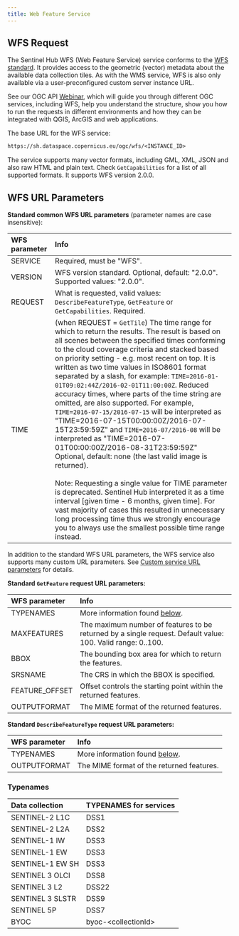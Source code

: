 ```yaml
---
title: Web Feature Service
---
```


## WFS Request

The Sentinel Hub WFS (Web Feature Service) service conforms to the [WFS
standard](https://www.ogc.org/standard/wfs/){target="_blank"}. It
provides access to the geometric (vector) metadata about the available
data collection tiles. As with the WMS service, WFS is also only
available via a user-preconfigured custom server instance URL.

See our OGC API
[Webinar](https://www.youtube.com/watch?v=CBIlTOl2po4){target="_blank"},
which will guide you through different OGC services, including WFS, help
you understand the structure, show you how to run the requests in
different environments and how they can be integrated with QGIS, ArcGIS
and web applications.

The base URL for the WFS service:

``` default
https://sh.dataspace.copernicus.eu/ogc/wfs/<INSTANCE_ID>
```

The service supports many vector formats, including GML, XML, JSON and
also raw HTML and plain text. Check `GetCapabilities` for a list of all
supported formats. It supports WFS version 2.0.0.

## WFS URL Parameters

**Standard common WFS URL parameters** (parameter names are case
insensitive):

  WFS parameter   Info
  --------------- --------------------------------------------------------------------------------------------------------------------------------------------------------------------------------------------------------------------------------------------------------------------------------------------------------------------------------------------------------------------------------------------------------------------------------------------------------------------------------------------------------------------------------------------------------------------------------------------------------------------------------------------------------------------------------------------------------------------------------------------------------------------------------------------------------------------------------------------------------------------------------------------------------------------------------------------------------------------------------------------------------------------------------------------------------------------------------------------------------------------------------------------------
  SERVICE         Required, must be \"WFS\".
  VERSION         WFS version standard. Optional, default: \"2.0.0\". Supported values: \"2.0.0\".
  REQUEST         What is requested, valid values: `DescribeFeatureType`, `GetFeature` or `GetCapabilities`. Required.
  TIME            (when REQUEST = `GetTile`) The time range for which to return the results. The result is based on all scenes between the specified times conforming to the cloud coverage criteria and stacked based on priority setting - e.g. most recent on top. It is written as two time values in ISO8601 format separated by a slash, for example: `TIME=2016-01-01T09:02:44Z/2016-02-01T11:00:00Z`. Reduced accuracy times, where parts of the time string are omitted, are also supported. For example, `TIME=2016-07-15/2016-07-15` will be interpreted as \"TIME=2016-07-15T00:00:00Z/2016-07-15T23:59:59Z\" and `TIME=2016-07/2016-08` will be interpreted as \"TIME=2016-07-01T00:00:00Z/2016-08-31T23:59:59Z\" `<br/>`{=html} Optional, default: none (the last valid image is returned). `<br/>`{=html}`<br/>`{=html} Note: Requesting a single value for TIME parameter is deprecated. Sentinel Hub interpreted it as a time interval \[given time - 6 months, given time\]. For vast majority of cases this resulted in unnecessary long processing time thus we strongly encourage you to always use the smallest possible time range instead.

In addition to the standard WFS URL parameters, the WFS service also
supports many custom URL parameters. See [Custom service URL
parameters](/APIs/SentinelHub/OGC/AdditionalRequestParameters.qmd) for
details.

**Standard `GetFeature` request URL parameters:**

  WFS parameter    Info
  ---------------- -------------------------------------------------------------------------------------------------------------
  TYPENAMES        More information found [below](/APIs/SentinelHub/OGC/WFS.qmd#typenames).
  MAXFEATURES      The maximum number of features to be returned by a single request. Default value: 100. Valid range: 0..100.
  BBOX             The bounding box area for which to return the features.
  SRSNAME          The CRS in which the BBOX is specified.
  FEATURE_OFFSET   Offset controls the starting point within the returned features.
  OUTPUTFORMAT     The MIME format of the returned features.

**Standard `DescribeFeatureType` request URL parameters:**

  WFS parameter   Info
  --------------- --------------------------------------------------------------------------
  TYPENAMES       More information found [below](/APIs/SentinelHub/OGC/WFS.qmd#typenames).
  OUTPUTFORMAT    The MIME format of the returned features.

### Typenames

  Data collection    TYPENAMES for services
  ------------------ -------------------------
  SENTINEL-2 L1C     DSS1
  SENTINEL-2 L2A     DSS2
  SENTINEL-1 IW      DSS3
  SENTINEL-1 EW      DSS3
  SENTINEL-1 EW SH   DSS3
  SENTINEL 3 OLCI    DSS8
  SENTINEL 3 L2      DSS22
  SENTINEL 3 SLSTR   DSS9
  SENTINEL 5P        DSS7
  BYOC               byoc-\<collectionId\>
